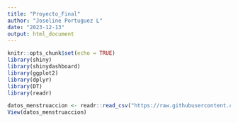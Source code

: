 ```yaml
---
title: "Proyecto_Final"
author: "Joseline Portuguez L"
date: "2023-12-13"
output: html_document
---
```


```r
knitr::opts_chunk$set(echo = TRUE)
library(shiny)
library(shinydashboard)
library(ggplot2)
library(dplyr)
library(DT)
library(readr)
```

```r
datos_menstruaccion <- readr::read_csv("https://raw.githubusercontent.com/cienciadedatos/datos-de-miercoles/master/datos/2019/2019-12-04/menstruaccion.csv")
View(datos_menstruaccion)
```









